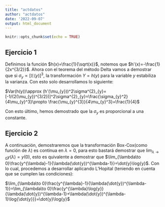 ---
title: "actdatos"
author: "actdatos"
date: '2022-09-07'
output: html_document
---

```{r setup, include=FALSE}
knitr::opts_chunk$set(echo = TRUE)
```

## Ejercicio 1

Definimos la función $h(x)=\frac{1}{\sqrt(x)}$, notemos que $h'(x)=-\frac{1}{2x^{3/2}}$. Ahora con el teorema del método Delta vamos a demostrar que si $\sigma_{y}\propto [\mathbb{E}(y)]^{3}$, la transformación $Y=h(y)$ para la variable $y$ estabiliza la varianza. Con esto solo desarrollamos lo siguiente:

$Var(h(y))\approx (h'(\mu_{y}))^2\sigma^{2}_{y}=[-1/(2(\mu_{y})^{3/2})]^2\sigma^{2}_{y}=\frac{\sigma_{y}^2}{4\mu_{y}^3}\propto \frac{\mu_{y}^{3}}{4\mu_{y}^3}=\frac{1}{4}$

Con esto último, hemos demostrado que la $\sigma_{y}$ es proporcional a una constante.


## Ejercicio 2


A continuación, demostraremos que la transformación Box-Cox(como función de $\lambda$) es continua en $\lambda=0$, para esto bastará demostrar que $\lim_{\lambda\to 0}y(\lambda)=y(0)$, esto es quivalente a demostrar que $\lim_{\lambda\to 0}\frac{y^{\lambda}-1}{\lambda(\dot{y})^{\lambda-1}}=\dot{y}\log{y}$. Con lo cual, procedemos a desarrollar aplicando L'Hopital (teniendo en cuenta que se cumplen las condiciones):

$\lim_{\lambda\to 0}\frac{y^{\lambda}-1}{\lambda(\dot{y})^{\lambda-1}}=\lim_{\lambda\to 0}\frac{y^{\lambda}\log{y}}{\lambda(\dot{y})^{\lambda-1}+\lambda(\dot{y})^{\lambda-1}\log{\dot{y}}}=\dot{y}\log{y}$









